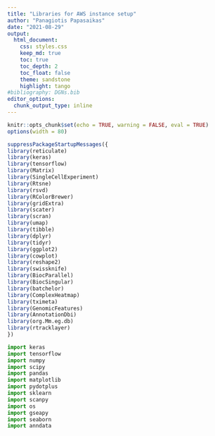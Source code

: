 ```yaml
---
title: "Libraries for AWS instance setup"
author: "Panagiotis Papasaikas"
date: "2021-08-29"
output:
  html_document:
    css: styles.css
    keep_md: true
    toc: true
    toc_depth: 2
    toc_float: false
    theme: sandstone
    highlight: tango
#bibliography: DGNs.bib
editor_options: 
  chunk_output_type: inline
---
```



```r
knitr::opts_chunk$set(echo = TRUE, warning = FALSE, eval = TRUE)
options(width = 80)
```



```r
suppressPackageStartupMessages({
library(reticulate)
library(keras)
library(tensorflow)
library(Matrix)
library(SingleCellExperiment)
library(Rtsne)
library(rsvd)
library(RColorBrewer)
library(gridExtra)
library(scater)
library(scran)
library(umap)
library(tibble)
library(dplyr)
library(tidyr)
library(ggplot2)
library(cowplot)
library(reshape2)
library(swissknife)
library(BiocParallel)
library(BiocSingular)
library(batchelor)
library(ComplexHeatmap)
library(tximeta)
library(GenomicFeatures)
library(AnnotationDbi)
library(org.Mm.eg.db)
library(rtracklayer)
})
```






```python
import keras
import tensorflow
import numpy
import scipy
import pandas
import matplotlib
import pydotplus
import sklearn
import scanpy
import os
import gseapy
import seaborn
import anndata
```




